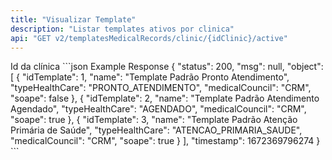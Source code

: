 ```yaml
---
title: "Visualizar Template"
description: "Listar templates ativos por clinica"
api: "GET v2/templatesMedicalRecords/clinic/{idClinic}/active"
---
```


<ParamField path="idClinic" type="string" default="10" required>
  Id da clínica
</ParamField>

<ResponseExample>
  ```json Example Response
  {
  "status": 200,
  "msg": null,
  "object": [
    {
      "idTemplate": 1,
      "name": "Template Padrão Pronto Atendimento",
      "typeHealthCare": "PRONTO_ATENDIMENTO",
      "medicalCouncil": "CRM",
      "soape": false
    },
    {
      "idTemplate": 2,
      "name": "Template Padrão Atendimento Agendado",
      "typeHealthCare": "AGENDADO",
      "medicalCouncil": "CRM",
      "soape": true
    },
    {
      "idTemplate": 3,
      "name": "Template Padrão Atenção Primária de Saúde",
      "typeHealthCare": "ATENCAO_PRIMARIA_SAUDE",
      "medicalCouncil": "CRM",
      "soape": true
    }
  ],
  "timestamp": 1672369796274
  }
  ```
</ResponseExample>
